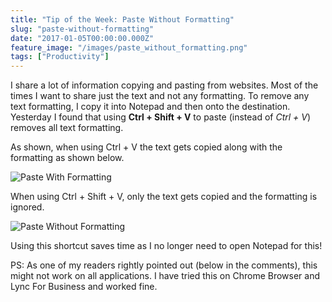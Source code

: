 ```yaml
---
title: "Tip of the Week: Paste Without Formatting"
slug: "paste-without-formatting"
date: "2017-01-05T00:00:00.000Z"
feature_image: "/images/paste_without_formatting.png"
tags: ["Productivity"]
---
```


I share a lot of information copying and pasting from websites. Most of the times I want to share just the text and not any formatting. To remove any text formatting, I copy it into Notepad and then onto the destination. Yesterday I found that using **Ctrl + Shift + V** to paste (instead of _Ctrl + V_) removes all text formatting.

As shown, when using Ctrl + V the text gets copied along with the formatting as shown below.

![Paste With Formatting](/images/paste_with_formatting.png)

When using Ctrl + Shift + V, only the text gets copied and the formatting is ignored.

![Paste Without Formatting](/images/paste_without_formatting.png)

Using this shortcut saves time as I no longer need to open Notepad for this!

PS: As one of my readers rightly pointed out (below in the comments), this might not work on all applications. I have tried this on Chrome Browser and Lync For Business and worked fine.